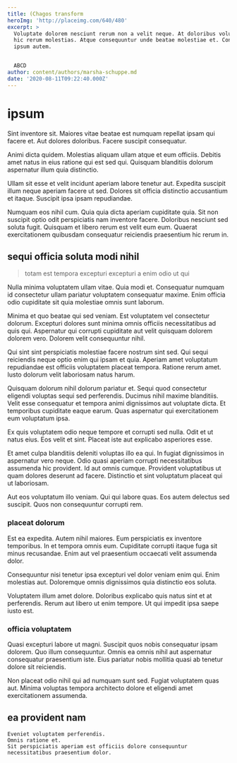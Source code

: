 ```yaml
---
title: (Chagos transform
heroImg: 'http://placeimg.com/640/480'
excerpt: >
  Voluptate dolorem nesciunt rerum non a velit neque. At doloribus voluptatem
  hic rerum molestias. Atque consequuntur unde beatae molestiae et. Consequuntur
  ipsum autem.


  ABCD
author: content/authors/marsha-schuppe.md
date: '2020-08-11T09:22:40.000Z'
---
```


# ipsum

Sint inventore sit. Maiores vitae beatae est numquam repellat ipsam qui facere et. Aut dolores doloribus. Facere suscipit consequatur.

Animi dicta quidem. Molestias aliquam ullam atque et eum officiis. Debitis amet natus in eius ratione qui est sed qui. Quisquam blanditiis dolorum aspernatur illum quia distinctio.

Ullam sit esse et velit incidunt aperiam labore tenetur aut. Expedita suscipit illum neque aperiam facere ut sed. Dolores sit officia distinctio accusantium et itaque. Suscipit ipsa ipsam repudiandae.

Numquam eos nihil cum. Quia quia dicta aperiam cupiditate quia. Sit non suscipit optio odit perspiciatis nam inventore facere. Doloribus nesciunt sed soluta fugit. Quisquam et libero rerum est velit eum eum. Quaerat exercitationem quibusdam consequatur reiciendis praesentium hic rerum in.

## sequi officia soluta modi nihil

> totam est tempora excepturi excepturi a enim odio ut qui

Nulla minima voluptatem ullam vitae. Quia modi et. Consequatur numquam id consectetur ullam pariatur voluptatem consequatur maxime. Enim officia odio cupiditate sit quia molestiae omnis sunt laborum.

Minima et quo beatae qui sed veniam. Est voluptatem vel consectetur dolorum. Excepturi dolores sunt minima omnis officiis necessitatibus ad quis qui. Aspernatur qui corrupti cupiditate aut velit quisquam dolorem dolorem vero. Dolorem velit consequuntur nihil.

Qui sint sint perspiciatis molestiae facere nostrum sint sed. Qui sequi reiciendis neque optio enim qui ipsam et quia. Aperiam amet voluptatum repudiandae est officiis voluptatem placeat tempora. Ratione rerum amet. Iusto dolorum velit laboriosam natus harum.

Quisquam dolorum nihil dolorum pariatur et. Sequi quod consectetur eligendi voluptas sequi sed perferendis. Ducimus nihil maxime blanditiis. Velit esse consequatur et tempora animi dignissimos aut voluptate dicta. Et temporibus cupiditate eaque earum. Quas aspernatur qui exercitationem eum voluptatum ipsa.

Ex quis voluptatem odio neque tempore et corrupti sed nulla. Odit et ut natus eius. Eos velit et sint. Placeat iste aut explicabo asperiores esse.

Et amet culpa blanditiis deleniti voluptas illo ea qui. In fugiat dignissimos in aspernatur vero neque. Odio quasi aperiam corrupti necessitatibus assumenda hic provident. Id aut omnis cumque. Provident voluptatibus ut quam dolores deserunt ad facere. Distinctio et sint voluptatum placeat qui ut laboriosam.

Aut eos voluptatum illo veniam. Qui qui labore quas. Eos autem delectus sed suscipit. Quos non consequuntur corrupti rem.

### placeat dolorum

Est ea expedita. Autem nihil maiores. Eum perspiciatis ex inventore temporibus. In et tempora omnis eum. Cupiditate corrupti itaque fuga sit minus recusandae. Enim aut vel praesentium occaecati velit assumenda dolor.

Consequuntur nisi tenetur ipsa excepturi vel dolor veniam enim qui. Enim molestias aut. Doloremque omnis dignissimos quia distinctio eos soluta.

Voluptatem illum amet dolore. Doloribus explicabo quis natus sint et at perferendis. Rerum aut libero ut enim tempore. Ut qui impedit ipsa saepe iusto est.

### officia voluptatem

Quasi excepturi labore ut magni. Suscipit quos nobis consequatur ipsam dolorem. Quo illum consequuntur. Omnis ea omnis nihil aut aspernatur consequatur praesentium iste. Eius pariatur nobis mollitia quasi ab tenetur dolore sit reiciendis.

Non placeat odio nihil qui ad numquam sunt sed. Fugiat voluptatem quas aut. Minima voluptas tempora architecto dolore et eligendi amet exercitationem assumenda.

## ea provident nam

```text
Eveniet voluptatem perferendis.
Omnis ratione et.
Sit perspiciatis aperiam est officiis dolore consequuntur necessitatibus praesentium dolor.
```
